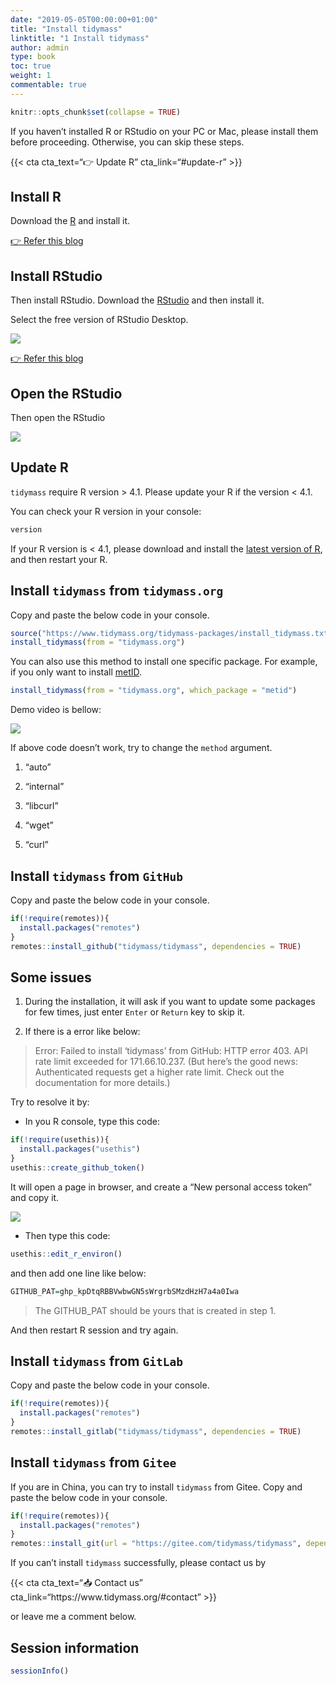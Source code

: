 ```yaml
---
date: "2019-05-05T00:00:00+01:00"
title: "Install tidymass"
linktitle: "1 Install tidymass"
author: admin
type: book
toc: true
weight: 1
commentable: true
---
```


```r
knitr::opts_chunk$set(collapse = TRUE)
```

If you haven't installed R or RStudio on your PC or Mac, please install them before proceeding. Otherwise, you can skip these steps.

{{< cta cta_text="👉 Update R" cta_link="#update-r" >}}

## Install R

Download the [R](https://www.r-project.org/) and install it.

[👉 Refer this blog](https://www.dataquest.io/blog/installing-r-on-your-computer/)

## Install RStudio

Then install RStudio. Download the [RStudio](https://www.rstudio.com/products/rstudio/download/#download) and then install it.

Select the free version of RStudio Desktop.

![](/docs/chapter1/figures/Screen-Shot.png) 

[👉 Refer this blog](https://www.stat.colostate.edu/~jah/talks_public_html/isec2020/installRStudio.html)

## Open the RStudio

Then open the RStudio

![](/docs/chapter1/figures/Screen-Shot-1.png) 

## Update R

`tidymass` require R version > 4.1. Please update your R if the version < 4.1.

You can check your R version in your console:

```r
version
```

If your R version is < 4.1, please download and install the [latest version of R](https://cran.r-project.org/mirrors.html), and then restart your R.

## Install `tidymass` from `tidymass.org`

Copy and paste the below code in your console.

```r
source("https://www.tidymass.org/tidymass-packages/install_tidymass.txt")
install_tidymass(from = "tidymass.org")
```

You can also use this method to install one specific package. For example, if you only want to install [metID](https://metid.tidymass.org/). 

```r
install_tidymass(from = "tidymass.org", which_package = "metid")
```

Demo video is bellow:

![](/docs/chapter1/figures/pull_case_study.gif) 

If above code doesn't work, try to change the `method` argument.

1. "auto"

2. "internal"

3. "libcurl"

4. "wget"

5. "curl"

## Install `tidymass` from `GitHub`

Copy and paste the below code in your console.

```r
if(!require(remotes)){
  install.packages("remotes")
}
remotes::install_github("tidymass/tidymass", dependencies = TRUE)
```

## Some issues

1. During the installation, it will ask if you want to update some packages for few times, just enter `Enter` or `Return` key to skip it.

2. If there is a error like below:

> Error: Failed to install 'tidymass' from GitHub: HTTP error 403. API rate limit exceeded for 171.66.10.237. (But here's the good news: Authenticated requests get a higher rate limit. Check out the documentation for more details.)

Try to resolve it by:

* In you R console, type this code:

```r
if(!require(usethis)){
  install.packages("usethis")
}
usethis::create_github_token()
```

It will open a page in browser, and create a "New personal access token" and copy it.

![](/docs/chapter1/figures/fig3.png) 

* Then type this code:

```r
usethis::edit_r_environ()
```

and then add one line like below:

```r
GITHUB_PAT=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
```

> The GITHUB_PAT should be yours that is created in step 1.

And then restart R session and try again.

## Install `tidymass` from `GitLab`

Copy and paste the below code in your console.

```r
if(!require(remotes)){
  install.packages("remotes")
}
remotes::install_gitlab("tidymass/tidymass", dependencies = TRUE)
```


## Install `tidymass` from `Gitee`

If you are in China, you can try to install `tidymass` from Gitee. Copy and paste the below code in your console.

```r
if(!require(remotes)){
  install.packages("remotes")
}
remotes::install_git(url = "https://gitee.com/tidymass/tidymass", dependencies = TRUE)
```


If you can't install `tidymass` successfully, please contact us by

{{< cta cta_text="📥 Contact us" cta_link="https://www.tidymass.org/#contact" >}}

or leave me a comment below.

## Session information

```r
sessionInfo()
```